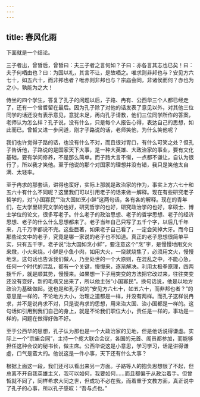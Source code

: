 ```yaml
---
---
---
```

title: 春风化雨
---




下面就是一个结论。

三子者出，曾晳后，曾晳曰：夫三子者之言何如？子曰：亦各言其志也已矣！曰：夫子何哂由也？曰：为国以礼，其言不让，是故哂之。唯求则非邦也与？安见方六七十，如五六十，而非邦也者？唯赤则非邦也与？宗庙会同，非诸侯而何？赤也为之小，孰能为之大！

侍坐的四个学生，答复了孔子的问题以后，子路、冉有、公西华三个人都已经走了，还有一个曾晳留在最后。因为孔子除了对他的话发表了意见以外，对其他三位同学的话还没有表示意见，意犹未足，再向孔子请教，他们三位同学所作的答案，老师认为怎么样？孔子说，没有什么，只是每个人报告心得，表达自己的思想，如此而已。曾晳又进一步问道，刚才子路说的话，老师笑他，为什么笑他呢？

我们也许觉得子路的话，也没有什么不对，而且很对胃口，有什么可笑之处？但孔子告诉他，子路说的是国家天下大事，是一种大英雄、大政治家的事业，要有文化基础，要有学问修养，不是那么简单。而子路大言不惭，一点都不谦让，自认为很行了，所以我才笑他。至于他说的那个对国家的理想并没有错，我只是笑他太自满、太轻率。

至于冉求的那套话，讲得也蛮好，实际上那就是政治家的作为，事实上方六七十和五六十有什么不同呢？这里我们可以引用老子的话来做一解释。现在有些研究老子哲学的，对“小国寡民”“治大国如烹小鲜”这两句话，各有各的解释。现在的青年们，在大学里研究文学的也好，研究哲学的也好，研究政治学的也好，拿硕士、博士学位的论文，很多写老子。什么老子的政治思想、老子的哲学思想、老子的经济思想、老子的什么什么思想都来了。老子当年自己只写了五千个字，以后几千年来，几千万字都说不完。这些巨著，如果老子自己看了，一定会笑掉大牙。而今日那些论文中的老子，究竟是哪一家说的老子也不知道。真正的老子思想很简单平实，只有五千字。老子说“治大国如烹小鲜”，要注意这个“烹”字，是慢慢地用文火来燉，小火来烧。小鲜是小鱼小肉，如用大火，一烧就烧焦了，必须用文火，慢慢地烹。这句话也告诉我们做人，乃至处世的一个大原则，在混乱之中，不能心急，任何一个时代的混乱，都有一个关键，慢慢来，逐渐解决。利用太极拳原理，四两拨千斤，就是顺其势，慢慢来。如果想一下子用突变的方法把它改过来，往往突变还没有变好，新的毛病又出来了，所以他主张“小国寡民”。换句话说，他是以地方政治为基础做起。这也是和孔子说的“安见方六七十，如五六十，而非邦也者？”的意思是一样的，不论地方大小，治理之道都是一样，并没有两样。而孔子这样说冉求，并不是说冉求不对，只是说冉求的思想，用来治大国、治小国都是一样的。这句话如引用到我们自己的身上，就是不论我们职位大小，责任是一样的，事功是一样的，问题在做得好做不好。

至于公西华的思想，孔子认为那也是一个大政治家的见地，但是他话说得谦虚。实际上一个“宗庙会同”，主持一个庞大联合会议，各国的元首、阁员都参加，而能够担任这种会议的秘书长，做主席。公西华说这是小意思，学习学习，话是讲得谦虚，口气是蛮大的。他说这是一件小事，天下还有什么大事？

根据上面这一段，我们还可以看出来另一方面。子路等人的抱负思想很了不起，但总离不开自我英雄主义，我可以如何，我要如何……而且都偏于从政治着手。但曾晳就不同了，同样希求大同之世，但成功不必在我，而着重于文教方面，真正说中了孔子的心事，所以孔子感叹：“吾与点也。”